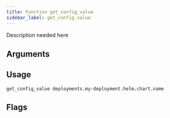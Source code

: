 ```yaml
---
title: Function get_config_value
sidebar_label: get_config_value
---
```


Description needed here

## Arguments


## Usage

```
get_config_value deployments.my-deployment.helm.chart.name
```


## Flags
